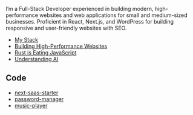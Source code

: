 
<Profile />


I’m a Full-Stack Developer experienced in building modern, high-performance websites and web applications for small and medium-sized businesses. Proficient in React, Next.js, and WordPress for building responsive and user-friendly websites with SEO.

- [My Stack](/n/stack)
- [Building High-Performance Websites](/n/best-practies)
- [Rust is Eating JavaScript](/n/rust)
- [Understanding AI](/n/ai)

## Code

- [next-saas-starter](https://github.com/darshandhakal48/next-saas-stripe-starter)
- [password-manager](https://github.com/darshandhakal48/password-manager.git)
- [music-player](https://github.com/darshandhakal48/music-player)
